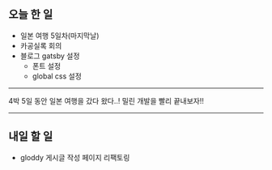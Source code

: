 ## 오늘 한 일

- 일본 여행 5일차(마지막날)
- 카공실록 회의
- 블로그 gatsby 설정
  - 폰트 설정
  - global css 설정

---

4박 5일 동안 일본 여행을 갔다 왔다..! 밀린 개발을 빨리 끝내보자!!

---

## 내일 할 일

- gloddy 게시글 작성 페이지 리팩토링
